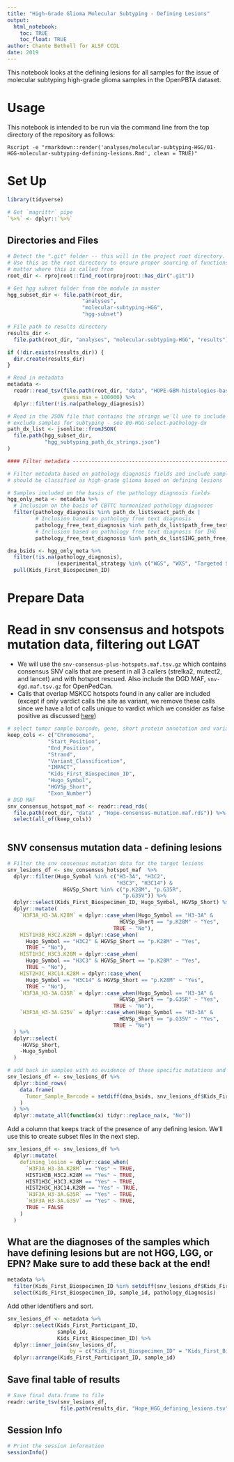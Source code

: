 ```yaml
---
title: "High-Grade Glioma Molecular Subtyping - Defining Lesions"
output: 
  html_notebook:
    toc: TRUE
    toc_float: TRUE
author: Chante Bethell for ALSF CCDL
date: 2019
---
```


This notebook looks at the defining lesions for all samples for the issue of 
molecular subtyping high-grade glioma samples in the OpenPBTA dataset. 

# Usage

This notebook is intended to be run via the command line from the top directory
of the repository as follows:

```
Rscript -e "rmarkdown::render('analyses/molecular-subtyping-HGG/01-HGG-molecular-subtyping-defining-lesions.Rmd', clean = TRUE)"
```

# Set Up

```r
library(tidyverse)

# Get `magrittr` pipe
`%>%` <- dplyr::`%>%`
```

## Directories and Files

```r
# Detect the ".git" folder -- this will in the project root directory.
# Use this as the root directory to ensure proper sourcing of functions no
# matter where this is called from
root_dir <- rprojroot::find_root(rprojroot::has_dir(".git"))

# Get hgg subset folder from the module in master
hgg_subset_dir <- file.path(root_dir, 
                        "analyses",
                        "molecular-subtyping-HGG",
                        "hgg-subset")

# File path to results directory
results_dir <-
  file.path(root_dir, "analyses", "molecular-subtyping-HGG", "results")

if (!dir.exists(results_dir)) {
  dir.create(results_dir)
}

# Read in metadata
metadata <-
  readr::read_tsv(file.path(root_dir, "data", "HOPE-GBM-histologies-base.tsv"), 
                  guess_max = 100000) %>%
  dplyr::filter(!is.na(pathology_diagnosis))

# Read in the JSON file that contains the strings we'll use to include or
# exclude samples for subtyping - see 00-HGG-select-pathology-dx
path_dx_list <- jsonlite::fromJSON(
  file.path(hgg_subset_dir,
            "hgg_subtyping_path_dx_strings.json")
)

#### Filter metadata -----------------------------------------------------------

# Filter metadata based on pathology diagnosis fields and include samples that
# should be classified as high-grade glioma based on defining lesions

# Samples included on the basis of the pathology diagnosis fields
hgg_only_meta <- metadata %>%
  # Inclusion on the basis of CBTTC harmonized pathology diagnoses
  filter(pathology_diagnosis %in% path_dx_list$exact_path_dx |
         # Inclusion based on pathology free text diagnosis
         pathology_free_text_diagnosis %in% path_dx_list$path_free_text_exact |
         # Inclusion based on pathology free text diagnosis for IHG
         pathology_free_text_diagnosis %in% path_dx_list$IHG_path_free_path_dx)

dna_bsids <- hgg_only_meta %>%
  filter(!is.na(pathology_diagnosis),
                (experimental_strategy %in% c("WGS", "WXS", "Targeted Sequencing") & is.na(RNA_library))) %>%
  pull(Kids_First_Biospecimen_ID)

```

# Prepare Data
# Read in snv consensus and hotspots mutation data, filtering out LGAT
 - We will use the `snv-consensus-plus-hotspots.maf.tsv.gz` which contains consensus SNV calls that are present in all 3 callers (strelka2, mutect2, and lancet) and with hotspot rescued. Also include the DGD MAF, `snv-dgd.maf.tsv.gz` for OpenPedCan.  
 - Calls that overlap MSKCC hotspots found in any caller are included (except if only vardict calls the site as variant, we remove these calls since we have a lot of calls unique to vardict which we consider as false positive as discussed [here](https://github.com/AlexsLemonade/OpenPBTA-analysis/tree/master/analyses/snv-callers#snv-caller-comparison-analysis))

```r

# select tumor sample barcode, gene, short protein annotation and variant classification
keep_cols <- c("Chromosome",
             "Start_Position",
             "End_Position",
             "Strand",
             "Variant_Classification",
             "IMPACT",
             "Kids_First_Biospecimen_ID",
             "Hugo_Symbol",
             "HGVSp_Short",
             "Exon_Number")
# DGD MAF
snv_consensus_hotspot_maf <- readr::read_rds(
  file.path(root_dir, "data" , "Hope-consensus-mutation.maf.rds")) %>%
  select(all_of(keep_cols))
                                  

```


## SNV consensus mutation data - defining lesions

```r
# Filter the snv consensus mutation data for the target lesions
snv_lesions_df <- snv_consensus_hotspot_maf  %>%
  dplyr::filter(Hugo_Symbol %in% c("H3-3A", "H3C2",
                                   "H3C3", "H3C14") &
                  HGVSp_Short %in% c("p.K28M", "p.G35R",
                                     "p.G35V")) %>%
  dplyr::select(Kids_First_Biospecimen_ID, Hugo_Symbol, HGVSp_Short) %>%
  dplyr::mutate(
    `H3F3A_H3-3A.K28M` = dplyr::case_when(Hugo_Symbol == "H3-3A" &
                                    HGVSp_Short == "p.K28M" ~ "Yes",
                                  TRUE ~ "No"),
    HIST1H3B_H3C2.K28M = dplyr::case_when(
      Hugo_Symbol == "H3C2" & HGVSp_Short == "p.K28M" ~ "Yes",
      TRUE ~ "No"),
    HIST1H3C_H3C3.K28M = dplyr::case_when(
      Hugo_Symbol == "H3C3" & HGVSp_Short == "p.K28M" ~ "Yes",
      TRUE ~ "No"),
    HIST2H3C_H3C14.K28M = dplyr::case_when(
      Hugo_Symbol == "H3C14" & HGVSp_Short == "p.K28M" ~ "Yes",
      TRUE ~ "No"),
    `H3F3A_H3-3A.G35R` = dplyr::case_when(Hugo_Symbol == "H3-3A" &
                                    HGVSp_Short == "p.G35R" ~ "Yes",
                                  TRUE ~ "No"),
    `H3F3A_H3-3A.G35V` = dplyr::case_when(Hugo_Symbol == "H3-3A" &
                                    HGVSp_Short == "p.G35V" ~ "Yes",
                                  TRUE ~ "No")
  ) %>%
  dplyr::select(
    -HGVSp_Short,
    -Hugo_Symbol
  )

# add back in samples with no evidence of these specific mutations and are not LGAT
snv_lesions_df <- snv_lesions_df %>%
  dplyr::bind_rows(
    data.frame(
      Tumor_Sample_Barcode = setdiff(dna_bsids, snv_lesions_df$Kids_First_Biospecimen_ID)
    )
  ) %>%
  dplyr::mutate_all(function(x) tidyr::replace_na(x, "No"))
```

Add a column that keeps track of the presence of any defining lesion.
We'll use this to create subset files in the next step.

```r
snv_lesions_df <- snv_lesions_df %>%
  dplyr::mutate(
    defining_lesion = dplyr::case_when(
      `H3F3A_H3-3A.K28M` == "Yes" ~ TRUE,
      HIST1H3B_H3C2.K28M == "Yes" ~ TRUE,
      HIST1H3C_H3C3.K28M == "Yes" ~ TRUE,
      HIST2H3C_H3C14.K28M == "Yes" ~ TRUE,
      `H3F3A_H3-3A.G35R` == "Yes" ~ TRUE,
      `H3F3A_H3-3A.G35V` == "Yes" ~ TRUE,
      TRUE ~ FALSE
    )
  )
```

## What are the diagnoses of the samples which have defining lesions but are not HGG, LGG, or EPN? Make sure to add these back at the end!

```r
metadata %>%
  filter(Kids_First_Biospecimen_ID %in% setdiff(snv_lesions_df$Kids_First_Biospecimen_ID, dna_bsids)) %>%
  select(Kids_First_Biospecimen_ID, sample_id, pathology_diagnosis)

```


Add other identifiers and sort.

```r
snv_lesions_df <- metadata %>%
  dplyr::select(Kids_First_Participant_ID, 
                sample_id,
                Kids_First_Biospecimen_ID) %>%
  dplyr::inner_join(snv_lesions_df,
                    by = c("Kids_First_Biospecimen_ID" = "Kids_First_Biospecimen_ID")) %>%
  dplyr::arrange(Kids_First_Participant_ID, sample_id)
```



## Save final table of results

```r
# Save final data.frame to file
readr::write_tsv(snv_lesions_df,
                 file.path(results_dir, "Hope_HGG_defining_lesions.tsv"))
```

## Session Info

```r
# Print the session information
sessionInfo()
```
